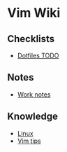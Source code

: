 = Vim Wiki =

== Checklists ==
* [[Dotfiles TODO]]

== Notes ==
* [[Work notes]]
== Knowledge ==
* [[Linux]]
* [[Vim tips]]
